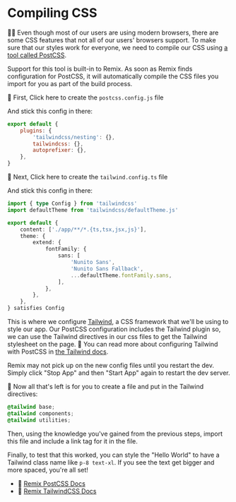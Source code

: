 # Compiling CSS

👨‍💼 Even though most of our users are using modern browsers, there are some CSS
features that not all of our users' browsers support. To make sure that our
styles work for everyone, we need to compile our CSS using
[a tool called PostCSS](https://postcss.org/).

Support for this tool is built-in to Remix. As soon as Remix finds configuration
for PostCSS, it will automatically compile the CSS files you import for you as
part of the build process.

🐨 First, <InlineFile file="postcss.config.js">Click here to create the `postcss.config.js` file</InlineFile>

And stick this config in there:

```js filename=postcss.config.js
export default {
	plugins: {
		'tailwindcss/nesting': {},
		tailwindcss: {},
		autoprefixer: {},
	},
}
```

🐨 Next, <InlineFile file="tailwind.config.ts">Click here to create the `tailwind.config.ts` file</InlineFile>

And stick this config in there:

```ts filename=tailwind.config.ts
import { type Config } from 'tailwindcss'
import defaultTheme from 'tailwindcss/defaultTheme.js'

export default {
	content: ['./app/**/*.{ts,tsx,jsx,js}'],
	theme: {
		extend: {
			fontFamily: {
				sans: [
					'Nunito Sans',
					'Nunito Sans Fallback',
					...defaultTheme.fontFamily.sans,
				],
			},
		},
	},
} satisfies Config
```

This is where we configure [Tailwind](https://tailwindcss.com), a CSS framework
that we'll be using to style our app. Our PostCSS configuration includes the
Tailwind plugin so, we can use the Tailwind directives in our css files to get
the Tailwind stylesheet on the page. 📜 You can read more about configuring
Tailwind with PostCSS in
[the Tailwind docs](https://tailwindcss.com/docs/using-with-preprocessors).

<callout-danger>
	Remix may not pick up on the new config files until you restart the dev.
	Simply click "Stop App" and then "Start App" again to restart the dev server.
</callout-danger>

🐨 Now all that's left is for you to create
a <InlineFile file="app/styles/tailwind.css" /> file and put in the Tailwind
directives:

```css
@tailwind base;
@tailwind components;
@tailwind utilities;
```

Then, using the knowledge you've gained from the previous steps, import this
file and include a link tag for it in the <InlineFile file="app/root.tsx" />
file.

Finally, to test that this worked, you can style the "Hello World" to have a
Tailwind class name like `p-8 text-xl`. If you see the text get bigger and more
spaced, you're all set!

- 📜 [Remix PostCSS Docs](https://remix.run/docs/en/1.18.0/guides/styling#postcss)
- 📜 [Remix TailwindCSS Docs](https://remix.run/docs/en/1.18.0/guides/styling#tailwind-css)
